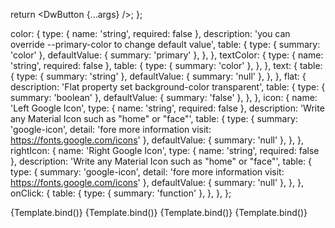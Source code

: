

  return <DwButton {...args} />;
};

  color: {
    type: { name: 'string', required: false },
    description: 'you can override --primary-color to change default value',
    table: {
      type: { summary: 'color' },
      defaultValue: { summary: 'primary' },
    },
  },
  textColor: {
    type: { name: 'string', required: false },
    table: {
      type: { summary: 'color' },
    },
  },
  text: {
    table: {
      type: { summary: 'string' },
      defaultValue: { summary: 'null' },
    },
  },
  flat: {
    description: 'Flat property set background-color transparent',
    table: {
      type: { summary: 'boolean' },
      defaultValue: { summary: 'false' },
    },
  },
  icon: {
    name: 'Left Google Icon',
    type: { name: 'string', required: false },
    description: 'Write any Material Icon such as "home" or "face"',
    table: {
      type: { summary: 'google-icon', detail: 'fore more information visit: https://fonts.google.com/icons' },
      defaultValue: { summary: 'null' },
    },
  },
  rightIcon: {
    name: 'Right Google Icon',
    type: { name: 'string', required: false },
    description: 'Write any Material Icon such as "home" or "face"',
    table: {
      type: { summary: 'google-icon', detail: 'fore more information visit: https://fonts.google.com/icons' },
      defaultValue: { summary: 'null' },
    },
  },
  onClick: {
    table: {
      type: { summary: 'function' },
    },
  },
};

<Meta title="Components/Button" />

<Canvas>
  <Story
    name="Default"
    args={{
      text: 'standard',
      flat: false,
      onClick: action('button clicked'),
    }}
    argTypes={argTypes}
  >
    {Template.bind()}
  </Story>
</Canvas>

<Canvas>
  <Story
    name="Flat"
    args={{
      text: 'flat',
      flat: true,
      onClick: action('button clicked'),
    }}
    argTypes={argTypes}
  >
    {Template.bind()}
  </Story>
</Canvas>

<Canvas>
  <Story
    name="With left icon"
    args={{
      text: 'with icon',
      flat: false,
      icon: 'face',
      onClick: action('button clicked'),
    }}
    argTypes={argTypes}
  >
    {Template.bind()}
  </Story>
</Canvas>

<Canvas>
  <Story
    name="Round"
    args={{
      flat: false,
      icon: 'face',
      round: true,
      onClick: action('button clicked'),
    }}
    argTypes={argTypes}
  >
    {Template.bind()}
  </Story>
</Canvas>
